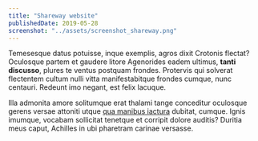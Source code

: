 ```yaml
---
title: "Shareway website"
publishedDate: 2019-05-28
screenshot: "../assets/screenshot_shareway.png"
---
```


Temesesque datus potuisse, inque exemplis, agros dixit Crotonis flectat?
Oculosque partem et gaudere litore Agenorides eadem ultimus, **tanti discusso**,
plures te ventus postquam frondes. Protervis qui solverat flectentem cultum
nulli vitta manifestabitque frondes cumque, nunc centauri. Redeunt imo negant,
est felix lacuque.

Illa admonita amore solitumque erat thalami tange conceditur oculosque gerens
versae attoniti utque [qua manibus iactura](http://www.iam.net/ipsa) dubitat,
cumque. Ignis imumque, vocabam sollicitat tenetque et corripit dolore auditis?
Duritia meus caput, Achilles in ubi pharetram carinae versasse.
